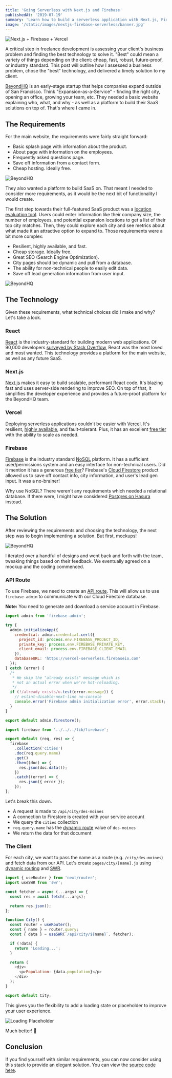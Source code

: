 ```yaml
---
title: 'Going Serverless with Next.js and Firebase'
publishedAt: '2019-07-19'
summary: 'Learn how to build a serverless application with Next.js, Firebase, Cloud Firestore, and easily deploy it with Vercel.'
image: '/static/images/nextjs-firebase-serverless/banner.jpg'
---
```


![Next.js + Firebase + Vercel](/static/images/nextjs-firebase-serverless/banner.png)

A critical step in freelance development is assessing your client's business problem and finding the best technology to solve it. "Best" could mean a variety of things depending on the client: cheap, fast, robust, future-proof, or industry standard. This post will outline how I assessed a business problem, chose the "best" technology, and delivered a timely solution to my client.

[BeyondHQ](https://beyondhq.co/) is an early-stage startup that helps companies expand outside of San Francisco. Think "Expansion-as-a-Service" - finding the right city, opening an office, growing your team, etc. They needed a basic website explaining who, what, and why - as well as a platform to build their SaaS solutions on top of. That's where I came in.

## The Requirements

For the main website, the requirements were fairly straight forward:

- Basic splash page with information about the product.
- About page with information on the employees.
- Frequently asked questions page.
- Save off information from a contact form.
- Cheap hosting. Ideally free.

![BeyondHQ](/static/images/nextjs-firebase-serverless/landing.png)

They also wanted a platform to build SaaS on. That meant I needed to consider more requirements, as it would be the next bit of functionality I would create.

The first step towards their full-featured SaaS product was a [location evaluation tool](https://beyondhq.co/geo-eval). Users could enter information like their company size, the number of employees, and potential expansion locations to get a list of their top city matches. Then, they could explore each city and see metrics about what made it an attractive option to expand to. Those requirements were a bit more complex:

- Resilient, highly available, and fast.
- Cheap storage. Ideally free.
- Great SEO (Search Engine Optimization).
- City pages should be dynamic and pull from a database.
- The ability for non-technical people to easily edit data.
- Save off lead generation information from user input.

![BeyondHQ](/static/images/nextjs-firebase-serverless/questions.png)

## The Technology

Given these requirements, what technical choices did I make and why? Let's take a look.

### React

[React](https://reactjs.org/) is the industry-standard for building modern web applications. Of 90,000 developers [surveyed by Stack Overflow](https://insights.stackoverflow.com/survey/2019), React was the most loved and most wanted. This technology provides a platform for the main website, as well as any future SaaS.

### Next.js

[Next.js](https://nextjs.org/) makes it easy to build scalable, performant React code. It's blazing fast and uses server-side rendering to improve SEO. On top of that, it simplifies the developer experience and provides a future-proof platform for the BeyondHQ team.

### Vercel

Deploying serverless applications couldn't be easier with [Vercel](https://vercel.com). It's resilient, [highly available](https://vercel.com/smart-cdn), and fault-tolerant. Plus, it has an excellent [free tier](https://vercel.com/pricing) with the ability to scale as needed.

### Firebase

[Firebase](https://firebase.google.com/) is the industry standard [NoSQL](https://en.wikipedia.org/wiki/NoSQL) platform. It has a sufficient user/permissions system and an easy interface for non-technical users. Did it mention it has a generous [free tier](https://firebase.google.com/pricing)? Firebase's [Cloud Firestore](https://firebase.google.com/products/firestore/) product allowed us to save off contact info, city information, and user's lead gen input. It was a no-brainer!

Why use NoSQL? There weren't any requirements which needed a relational database. If there were, I might have considered [Postgres on Hasura](https://hasura.io/) instead.

## The Solution

After reviewing the requirements and choosing the technology, the next step was to begin implementing a solution. But first, mockups!

![BeyondHQ](/static/images/nextjs-firebase-serverless/geo-eval.png)

I iterated over a handful of designs and went back and forth with the team, tweaking things based on their feedback. We eventually agreed on a mockup and the coding commenced.

### API Route

To use Firebase, we need to create an [API route](https://nextjs.org/docs/api-routes/introduction).
This will allow us to use `firebase-admin` to communicate with our Cloud Firestore database.

**Note:** You need to generate and download a service account in Firebase.

```js:lib/firebase.js
import admin from 'firebase-admin';

try {
  admin.initializeApp({
    credential: admin.credential.cert({
      project_id: process.env.FIREBASE_PROJECT_ID,
      private_key: process.env.FIREBASE_PRIVATE_KEY,
      client_email: process.env.FIREBASE_CLIENT_EMAIL
    }),
    databaseURL: 'https://vercel-serverless.firebaseio.com'
  });
} catch (error) {
  /*
   * We skip the "already exists" message which is
   * not an actual error when we're hot-reloading.
   */
  if (!/already exists/u.test(error.message)) {
    // eslint-disable-next-line no-console
    console.error('Firebase admin initialization error', error.stack);
  }
}

export default admin.firestore();
```

```js:pages/api/city/[name].js
import firebase from '../../../lib/firebase';

export default (req, res) => {
  firebase
    .collection('cities')
    .doc(req.query.name)
    .get()
    .then((doc) => {
      res.json(doc.data());
    })
    .catch((error) => {
      res.json({ error });
    });
};
```

Let's break this down.

- A request is made to `/api/city/des-moines`
- A connection to Firestore is created with your service account
- We query the `cities` collection
- `req.query.name` has the [dynamic route](https://nextjs.org/docs/routing/dynamic-routes) value of `des-moines`
- We return the data for that document

### The Client

For each city, we want to pass the name as a route (e.g. `/city/des-moines`) and fetch data from our API.
Let's create `pages/city/[name].js` using [dynamic routing](https://nextjs.org/docs/routing/dynamic-routes) and [SWR](/blog/fetching-data-with-swr).

```js:/pages/city/[name].js
import { useRouter } from 'next/router';
import useSWR from 'swr';

const fetcher = async (...args) => {
  const res = await fetch(...args);

  return res.json();
};

function City() {
  const router = useRouter();
  const { name } = router.query;
  const { data } = useSWR(`/api/city/${name}`, fetcher);

  if (!data) {
    return 'Loading...';
  }

  return (
    <div>
      <p>Population: {data.population}</p>
    </div>
  );
}

export default City;
```

This gives you the flexibility to add a loading state or placeholder to improve your user experience.

![Loading Placeholder](/static/images/nextjs-firebase-serverless/loading.gif)

Much better! 🎉

## Conclusion

If you find yourself with similar requirements, you can now consider using this stack to provide an elegant solution.
You can view the [source code here](https://github.com/leerob/nextjs-vercel-firebase).


<ProjectCard
  title="Mastering Next.js"
  description="The premiere video course for building static and server-side rendered applications with Next.js and React."
  href="https://masteringnextjs.com/"
  icon="nextjs"
/>
